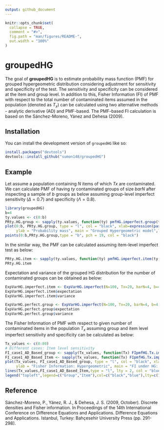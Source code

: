```yaml
---
output: github_document
---
```


```r
knitr::opts_chunk$set(
  collapse = TRUE,
  comment = "#>",
  fig.path = "man/figures/README-",
  out.width = "100%"
)
```

# groupedHG

The goal of **groupedHG** is to estimate probability mass function (PMF) for grouped hypergeometric distribution considering adjustment for sensitivity and specificity of the test. The sensitivity and specificity can be considered at the item and group level. In addition to this, Fisher Information (FI) of PMF with respect to the total number of contaminated items assumed in the population (denoted as $T_x$) can be calculated using two alternative methods - analytic derivative (AD) and PMF-based. The PMF-based FI calculation is based on the Sánchez-Moreno, Yánez and Dehesa (2009).



## Installation

You can install the development version of `groupedHG` like so:

```r
install.packages("devtools")
devtools::install_github("sumon148/groupedHG")
```

## Example

Let assume a population containing $N$ items of which $Tx$ are contaminated. We can calculate PMF of having $ty$ contaminated groups of size $barN$ after inspecting a sample of $b$ groups as below assuming group-level imperfect sensitivity ($\Delta=0.7$) and specificity ($\Lambda=0.8$). 

```r
library(groupedHG)
b=4
ty.values <- c(0:b)
PRty.HG.group <- sapply(ty.values, function(ty) pmfHG.imperfect.group(ty, N=100, barN=4, Tx=20, b=b, delta=0.7, lambda=0.8,verbose = FALSE))
plot(0:b, PRty.HG.group, type = "l", col = "black", xlab=expression(paste("Number of group detections, ", t[y])),
     ylab = "Probability mass", main = "Grouped Hypergeometric model",lty=2)
points(0:b,PRty.HG.group,type = "b", pch = 19, col = "black")
```

In the similar way, the PMF can be calculated assuming item-level imperfect test as below:

```r
PRty.HG.item <- sapply(ty.values, function(ty) pmfHG.imperfect.item(ty, N=100, barN=4, Tx=20, b=b, delta=0.7, lambda=0.8,verbose =FALSE))
PRty.HG.item
```

Expectation and variance of the grouped HG distribution for the number of contaminated groups can be obtained as below:

```r
ExpVarHG.imperfect.item <- ExpVarHG.imperfect(N=100, Tx=20, barN=4, b=4, delta=0.70, lambda=0.8,type="item")
ExpVarHG.imperfect.item$expectation
ExpVarHG.imperfect.item$variance

ExpVarHG.perfect.group <- ExpVarHG.imperfect(N=100, Tx=20, barN=4, b=4, delta=1, lambda=1,type="group")
ExpVarHG.perfect.group$expectation
ExpVarHG.perfect.group$variance
```
The Fisher Information of PMF with respect to given number of contaminated items in the population $T_x$ assuming group and item level imperfect sensitivity and specificity can be calculated as below:

```r
Tx_values <- c(0:80)
# Different cases: Item level sensitivity
FI_case1_AD_Based_group <- sapply(Tx_values, function(Tx) FIpmfHG.Tx.imperfect(Tx, N=100, b=4, barN=4, delta=1.0, lambda=1.0, method = "AD", type = "group",verbose=FALSE))
FI_case1_AD_Based_Item <- sapply(Tx_values, function(Tx) FIpmfHG.Tx.imperfect(Tx, N=100, b=4, barN=4, delta=1.0, lambda=1.0, method = "AD", type = "item",verbose=FALSE))
plot(Tx_values, FI_case1_AD_Based_group, type = "l", col = "black", xlab=expression(paste("Number of Contaminated Items, ", T[x])),
     ylab = "Fisher Information: Hypergeometric", main = "FI under HG: Group and item level imperfect test",lty=2)
lines(Tx_values,FI_case1_AD_Based_Item,type = "l", lty = 2, col = "blue")
legend("topleft",legend=c("Group","Item"),col=c("black","blue"),lty=c(1,2))
```

## Reference
Sánchez-Moreno, P., Yánez, R. J., & Dehesa, J. S. (2009, October). Discrete densities and Fisher information. In Proceedings of the 14th International Conference on Difference Equations and Applications. Difference Equations and Applications. Istanbul, Turkey: Bahçesehir University Press (pp. 291-298).
